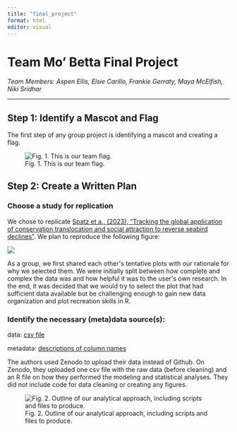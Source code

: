 ```yaml
---
title: "final_project"
format: html
editor: visual
---
```


# Team Mo' Betta Final Project

*Team Members: Aspen Ellis, Elsie Carillo, Frankie Gerraty, Maya McElfish, Niki Sridhar*

------------------------------------------------------------------------

## Step 1: Identify a Mascot and Flag

The first step of any group project is identifying a mascot and creating a flag.

![Fig. 1. This is our team flag.](reports/images/flag.jpg){alt="Fig. 1. This is our team flag."}

## Step 2: Create a Written Plan

### Choose a study for replication

We chose to replicate [Spatz et a., (2023), "Tracking the global application of conservation translocation and social attraction to reverse seabird declines"](https://www.pnas.org/doi/epdf/10.1073/pnas.2214574120). We plan to reproduce the following figure:

![](reports/images/figure_to_replicate.jpg)

As a group, we first shared each other\'s tentative plots with our rationale for why we selected them. We were initially split between how complete and complex the data was and how helpful it was to the user\'s own research. In the end, it was decided that we would try to select the plot that had sufficient data available but be challenging enough to gain new data organization and plot recreation skills in R.

### **Identify the necessary (meta)data source(s):**

data: [csv file](https://zenodo.org/records/7764785)

metadata: [descriptions of column names](https://www.seabirddatabase.org/uploads/9/3/3/2/93324882/srdglossary_fulldataset_aug2022.pdf)

The authors used Zenodo to upload their data instead of Github. On Zenodo, they uploaded one csv file with the raw data (before cleaning) and an R file on how they performed the modeling and statistical analyses. They did not include code for data cleaning or creating any figures.

![Fig. 2. Outline of our analytical approach, including scripts and files to produce.](reports/images/analysis_outline.png){alt="Fig. 2. Outline of our analytical approach, including scripts and files to produce."}
